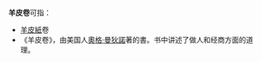 '''羊皮卷'''可指：

* [[羊皮紙|羊皮紙]]卷
* 《羊皮卷》，由美国人[[奧格·曼狄諾|奧格·曼狄諾]]著的書。书中讲述了做人和经商方面的道理。

{{Disambig|CAT=三字消歧義}}